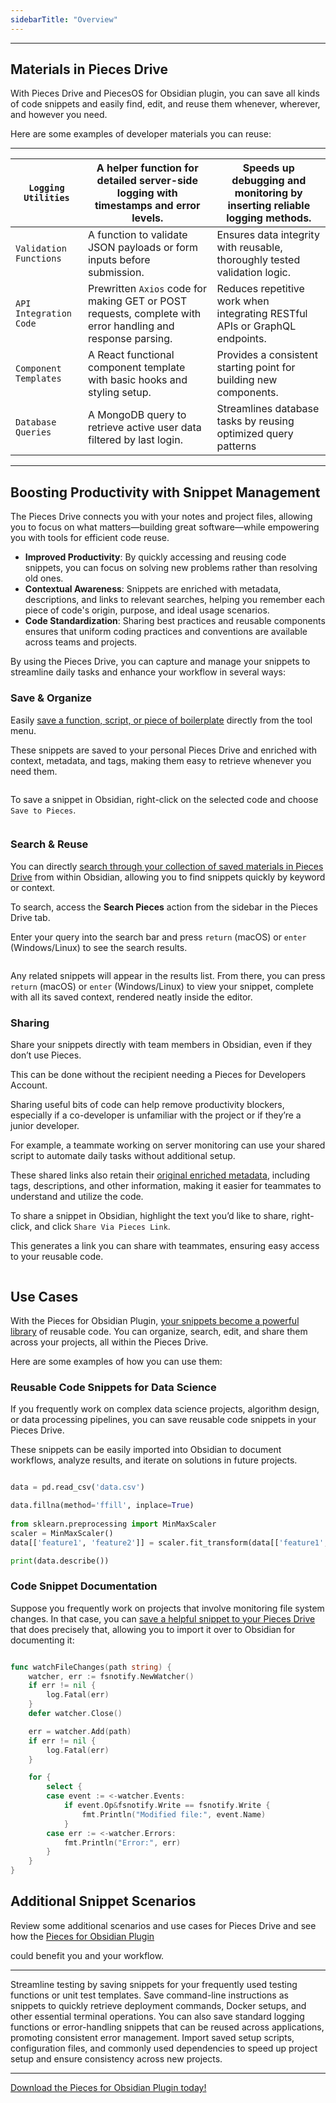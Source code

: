 ```yaml
---
sidebarTitle: "Overview"
---
```


---

## Materials in Pieces Drive

With Pieces Drive and PiecesOS for Obsidian plugin, you can save all kinds of code snippets and easily find, edit, and reuse them whenever, wherever, and however you need.

Here are some examples of developer materials you can reuse:

---

| `Logging Utilities`    | A helper function for detailed server-side logging with timestamps and error levels.                        | Speeds up debugging and monitoring by inserting reliable logging methods.   |
| ---------------------- | ----------------------------------------------------------------------------------------------------------- | --------------------------------------------------------------------------- |
| `Validation Functions` | A function to validate JSON payloads or form inputs before submission.                                      | Ensures data integrity with reusable, thoroughly tested validation logic.   |
| `API Integration Code` | Prewritten `Axios` code for making GET or POST requests, complete with error handling and response parsing. | Reduces repetitive work when integrating RESTful APIs or GraphQL endpoints. |
| `Component Templates`  | A React functional component template with basic hooks and styling setup.                                   | Provides a consistent starting point for building new components.           |
| `Database Queries`     | A MongoDB query to retrieve active user data filtered by last login.                                        | Streamlines database tasks by reusing optimized query patterns              |

---

## Boosting Productivity with Snippet Management

The Pieces Drive connects you with your notes and project files, allowing you to focus on what matters—building great software—while empowering you with tools for efficient code reuse.

- **Improved Productivity**: By quickly accessing and reusing code snippets, you can focus on solving new problems rather than resolving old ones.
- **Contextual Awareness**: Snippets are enriched with metadata, descriptions, and links to relevant searches, helping you remember each piece of code's origin, purpose, and ideal usage scenarios.
- **Code Standardization**: Sharing best practices and reusable components ensures that uniform coding practices and conventions are available across teams and projects.

By using the Pieces Drive, you can capture and manage your snippets to streamline daily tasks and enhance your workflow in several ways:

### Save & Organize

Easily [save a function, script, or piece of boilerplate](https://docs.pieces.app/products/obsidian/drive/save-snippets) directly from the tool menu.

These snippets are saved to your personal Pieces Drive and enriched with context, metadata, and tags, making them easy to retrieve whenever you need them.

<img
  className="mx-auto"
/>

To save a snippet in Obsidian, right-click on the selected code and choose `Save to Pieces`.

<img
  className="mx-auto"
/>

### Search & Reuse

You can directly [search through your collection of saved materials in Pieces Drive](https://docs.pieces.app/products/obsidian/drive/search-reuse) from within Obsidian, allowing you to find snippets quickly by keyword or context.

To search, access the **Search Pieces** action from the sidebar in the Pieces Drive tab.

Enter your query into the search bar and press `return` (macOS) or `enter` (Windows/Linux) to see the search results.

<img
  className="mx-auto"
/>

Any related snippets will appear in the results list. From there, you can press `return` (macOS) or `enter` (Windows/Linux) to view your snippet, complete with all its saved context, rendered neatly inside the editor.

### Sharing

Share your snippets directly with team members in Obsidian, even if they don’t use Pieces.

<tip>
  This can be done without the recipient needing a Pieces for Developers Account.
</tip>

Sharing useful bits of code can help remove productivity blockers, especially if a co-developer is unfamiliar with the project or if they’re a junior developer.

For example, a teammate working on server monitoring can use your shared script to automate daily tasks without additional setup.

These shared links also retain their [original enriched metadata](https://docs.pieces.app/products/obsidian/drive/save-snippets#whats-stored-when-you-save-a-snippet), including tags, descriptions, and other information, making it easier for teammates to understand and utilize the code.

To share a snippet in Obsidian, highlight the text you’d like to share, right-click, and click `Share Via Pieces Link`.

This generates a link you can share with teammates, ensuring easy access to your reusable code.

<img
  className="mx-auto"
/>

## Use Cases

With the Pieces for Obsidian Plugin, [your snippets become a powerful library](https://docs.pieces.app/products/obsidian/drive/edit-update#how-to-edit-snippets) of reusable code. You can organize, search, edit, and share them across your projects, all within the Pieces Drive.

Here are some examples of how you can use them:

### Reusable Code Snippets for Data Science

If you frequently work on complex data science projects, algorithm design, or data processing pipelines, you can save reusable code snippets in your Pieces Drive.

These snippets can be easily imported into Obsidian to document workflows, analyze results, and iterate on solutions in future projects.

```python

data = pd.read_csv('data.csv')  

data.fillna(method='ffill', inplace=True)  
 
from sklearn.preprocessing import MinMaxScaler  
scaler = MinMaxScaler()  
data[['feature1', 'feature2']] = scaler.fit_transform(data[['feature1', 'feature2']])  

print(data.describe())  
```

### Code Snippet Documentation

Suppose you frequently work on projects that involve monitoring file system changes. In that case, you can [save a helpful snippet to your Pieces Drive](https://docs.pieces.app/products/obsidian/drive/save-snippets) that does precisely that, allowing you to import it over to Obsidian for documenting it:

```go

func watchFileChanges(path string) {
	watcher, err := fsnotify.NewWatcher()
	if err != nil {
		log.Fatal(err)
	}
	defer watcher.Close()

	err = watcher.Add(path)
	if err != nil {
		log.Fatal(err)
	}

	for {
		select {
		case event := <-watcher.Events:
			if event.Op&fsnotify.Write == fsnotify.Write {
				fmt.Println("Modified file:", event.Name)
			}
		case err := <-watcher.Errors:
			fmt.Println("Error:", err)
		}
	}
}
```

## Additional Snippet Scenarios

Review some additional scenarios and use cases for Pieces Drive and see how the <a target="_blank" href="https://obsidian.md/plugins?id=pieces-for-developers">
Pieces for Obsidian Plugin</a>

 could benefit you and your workflow.

---

<AccordionGroup>
  <Accordion title="Testing Framework Templates">
    Streamline testing by saving snippets for your frequently used testing functions or unit test templates.
  </Accordion>
  <Accordion title="Command-Line Utilities">
    Save command-line instructions as snippets to quickly retrieve deployment commands, Docker setups, and other essential terminal operations.
  </Accordion>
  <Accordion title="Error Handling & Logging">
    You can also save standard logging functions or error-handling snippets that can be reused across applications, promoting consistent error management.
  </Accordion>
  <Accordion title="Quickly Create New Projects">
    Import saved setup scripts, configuration files, and commonly used dependencies to speed up project setup and ensure consistency across new projects.
  </Accordion>
</AccordionGroup>

---

[Download the Pieces for Obsidian Plugin today!](https://obsidian.md/plugins?id=pieces-for-developers)